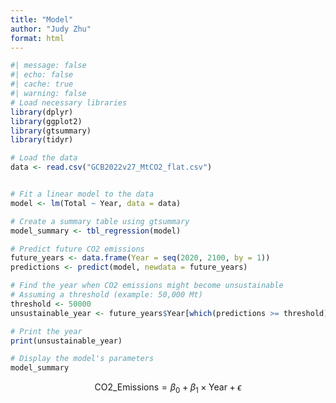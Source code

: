 ```yaml
---
title: "Model"
author: "Judy Zhu"
format: html
---
```


```r
#| message: false
#| echo: false
#| cache: true
#| warning: false
# Load necessary libraries
library(dplyr)
library(ggplot2)
library(gtsummary)
library(tidyr)

# Load the data
data <- read.csv("GCB2022v27_MtCO2_flat.csv")


# Fit a linear model to the data
model <- lm(Total ~ Year, data = data)

# Create a summary table using gtsummary
model_summary <- tbl_regression(model)

# Predict future CO2 emissions
future_years <- data.frame(Year = seq(2020, 2100, by = 1))
predictions <- predict(model, newdata = future_years)

# Find the year when CO2 emissions might become unsustainable
# Assuming a threshold (example: 50,000 Mt)
threshold <- 50000
unsustainable_year <- future_years$Year[which(predictions >= threshold)[1]]

# Print the year
print(unsustainable_year)

# Display the model's parameters
model_summary

```

$$\text{CO2\_Emissions} = \beta_0 + \beta_1 \times \text{Year} + \epsilon$$



